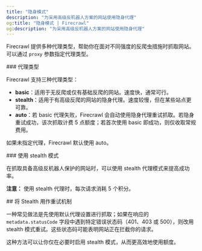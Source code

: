 ```yaml
---
title: "隐身模式"
description: "为采用高级反机器人方案的网站使用隐身代理"
og:title: "隐身模式 | Firecrawl"
og:description: "为采用高级反机器人方案的网站使用隐身代理"
---
```



Firecrawl 提供多种代理类型，帮助你在面对不同强度的反爬虫措施时抓取网站。可以通过 `proxy` 参数指定代理类型。

<div id="proxy-types">
  ### 代理类型
</div>

Firecrawl 支持三种代理类型：

- **basic**：适用于无反爬或仅有基础反爬的网站。速度快，通常可行。
- **stealth**：适用于有高级反爬的网站的隐身代理。速度较慢，但在某些站点更可靠。
- **auto**：若 basic 代理失败，Firecrawl 会自动使用隐身代理重试抓取。若隐身重试成功，该次抓取计费 5 点额度；若首次使用 basic 即成功，则仅收取常规费用。

如果未指定代理，Firecrawl 默认使用 auto。

<div id="using-stealth-mode">
  ### 使用 stealth 模式
</div>

在抓取具备高级反机器人保护的网站时，可以使用 stealth 代理模式来提高成功率。

<CodeGroup>

<ProxyPython />

<ProxyNode />

<ProxyCURL />

</CodeGroup>

**注意：** 使用 stealth 代理时，每次请求消耗 5 个积分。

<div id="using-stealth-as-a-retry-mechanism">
  ## 将 Stealth 用作重试机制
</div>

一种常见做法是先使用默认代理设置进行抓取；如果在响应的 `metadata.statusCode` 字段中遇到特定错误状态码（401、403 或 500），则改用 stealth 模式重试。这些状态码可能表明网站正在拦截你的请求。

<CodeGroup>

<ProxyRetryPython />

<ProxyRetryNode />

<ProxyRetryCURL />

</CodeGroup>

这种方法可以让你仅在必要时启用 stealth 模式，从而更高效地使用额度。
